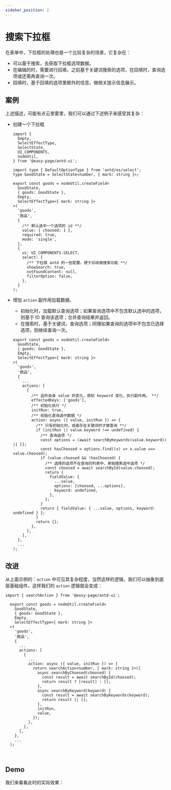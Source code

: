 ```yaml
---
sidebar_position: 2
---
```


# 搜索下拉框

在表单中，下拉框的处理也是一个比较复杂的场景，它复杂在：
- 可以基于搜索，去获取下拉框选项数据。
- 在编辑的时，需要进行回填，之前基于关键词搜索的选项，在回填时，查询选项或还需再查询一次。
- 回填时，基于回填的选项里额外的信息，做相关提示信息展示。

## 案例

上述描述，可能有点云里雾里，我们可以通过下述例子来感受其复杂：
- 创建一个下拉框
  ```tsx
  import {
    Empty,
    SelectEffectType,
    SelectState,
    UI_COMPONENTS,
    nodeUtil,
  } from '@easy-page/antd-ui';

  import type { DefaultOptionType } from 'antd/es/select';
  type GoodState = SelectState<number, { mark: string }>;

  export const goods = nodeUtil.createField<
    GoodState,
    { goods: GoodState },
    Empty,
    SelectEffectType<{ mark: string }>
  >(
    'goods',
    '商品',
    {
      /** 默认选中一个选项的 id **/
      value: { choosed: 1 },
      required: true,
      mode: 'single',
    },
    {
      ui: UI_COMPONENTS.SELECT,
      select: {
        /** 下拉框 antd 的一些配置，便于后续做搜索功能 **/
        showSearch: true,
        notFoundContent: null,
        filterOption: false,
      },
    }
  );
  ```
- 增加 `action` 副作用加载数据。
  - 初始化时，加载默认查询选项；如果查询选项中不包含默认选中的选项，则基于 ID 查询该选项；合并查询结果并返回。
  - 在搜索时，基于关键词，查询选项；同理如果查询的选项中不包含已选择选项，则继续查询一次。
    
  ```tsx
  export const goods = nodeUtil.createField<
    GoodState,
    { goods: GoodState },
    Empty,
    SelectEffectType<{ mark: string }>
  >(
    'goods',
    '商品',
    {
      ...
      actions: [
        {
          /** 监听自身 value 的变化，感知 keyword 变化，执行副作用。 **/
          effectedKeys: ['goods'],
          /** 初始化执行 */
          initRun: true,
          /** 初始化查询选中数据 */
          action: async ({ value, initRun }) => {
            /** 只有初始化时，或者存在关键词时才做查询 **/
            if (initRun || value.keyword !== undefined) {
              /** 查询选项 */
              const options = (await searchByKeywords(value.keyword)) || [];
              const hasChoosed = options.find((x) => x.value === value.choosed);
              if (value.choosed && !hasChoosed) {
                /** 选择的选项不在查询的列表中，单独搜索选中选项 */
                const choosed = await searchById(value.choosed);
                return {
                  fieldValue: {
                    ...value,
                    options: [choosed, ...options],
                    keyword: undefined,
                  },
                };
              }
              return { fieldValue: { ...value, options, keyword: undefined } };
            }
            return {};
          },
        },
      ],
    },
    ...
  );

  ```



## 改进

从上面示例的：`action` 中可见其复杂程度，当然这样的逻辑，我们可以抽象到底层基础组件。这样我们的 `action` 逻辑就会变成：

```tsx
import { searchAction } from '@easy-page/antd-ui';

  export const goods = nodeUtil.createField<
    GoodState,
    { goods: GoodState },
    Empty,
    SelectEffectType<{ mark: string }>
  >(
    'goods',
    '商品',
    {
      ...
      actions: [
        {
          ...
          action: async ({ value, initRun }) => {
            return searchAction<number, { mark: string }>({
              async searchByChoosed(choosed) {
                const result = await searchById(choosed);
                return result ? [result] : [];
              },
              async searchByKeyword(keyword) {
                const result = await searchByKeywords(keyword);
                return result || [];
              },
              initRun,
              value,
            });
          },
        },
      ],
    },
    ...
  );

 

```

## Demo

我们来看看此时的实际效果：


<SelectCase></SelectCase>
